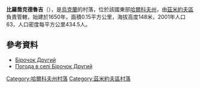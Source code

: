 {{coord|49|42|19|N|36|7|37|E|scale:100000_region:UA|display=title}}

'''比羅喬克德魯吉'''（{{lang-uk|Бірочок Другий}}），是[[烏克蘭|烏克蘭]]的村落，位於該國東部[[哈爾科夫州|哈爾科夫州]]，由[[茲米約夫區|茲米約夫區]]負責管轄，始建於1650年，面積0.15平方公里，海拔高度148米，2001年人口63，人口密度每平方公里434.5人。

==參考資料==
*[http://w1.c1.rada.gov.ua/pls/z7502/A005?rdat1=09.01.2009&rf7571=33110 Бірочок Другий]
* [http://weather.in.ua/ua/har'kovskaja/1433 Погода в селі Бірочок Другий]{{Wayback|url=http://weather.in.ua/ua/har%27kovskaja/1433 |date=20160323024550 }}

{{DEFAULTSORT:Бірочок Другий}}
[[Category:哈爾科夫州村落|Category:哈爾科夫州村落]]
[[Category:茲米約夫區村落|Category:茲米約夫區村落]]


{{Kharkiv-geo-stub}}